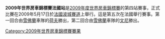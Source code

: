 {{Unreferenced|time=2012-03-19T09:38:57+00:00 }} 

'''2009年世界房車錦標賽法國站'''是[[2009年度世界房車錦標賽|2009年度世界房車錦標賽]]的第四站賽事，正式比賽在2009年5月17日於[[法國|法國]][[波城賽道|波城賽道]]上舉行。這是第五次在法國舉行賽事。第一回合由[[雪佛蘭|雪佛蘭]]車隊的[[荷夫|荷夫]]勝出，第二回合由[[雪佛蘭|雪佛蘭]]車隊的[[文尼|文尼]]勝出。

{{WTCC-stub}}

{{WTCC race
|Name_of_race=世界房車錦標賽法國站
|Year_of_race=2009
|Previous_race_in_season=[[2009年世界房車錦標賽摩洛哥站|2009年世界房車錦標賽摩洛哥站]]
|Next_race_in_season=[[2009年世界房車錦標賽西班牙站|2009年世界房車錦標賽西班牙站]]
|Previous_year's_race=[[2008年世界房車錦標賽法國站|2008年世界房車錦標賽法國站]]
|Next_year's_race=無
}}

[[Category:2009年世界房車錦標賽賽果|Category:2009年世界房車錦標賽賽果]]